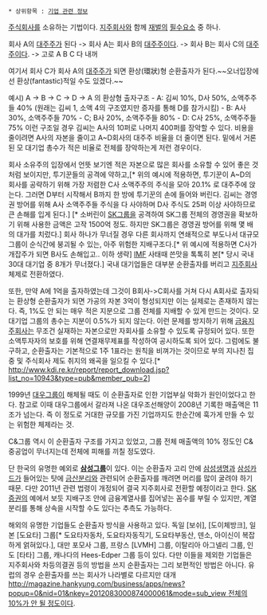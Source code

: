  * 상위항목 : [[기업 관련 정보]]

{{{+1 順環出資 / Recurring Investment }}}

[[주식회사]]를 소유하는 기법이다. [[지주회사]]와 함께 [[재벌]]의 [[필수요소]] 중 하나.

회사 A의 [[대주주]]가 된다 -> 회사 A는 회사 B의 [[대주주]]이다. -> 회사 B는 회사 C의 [[대주주]]이다. -> 고로 A B C 다 내꺼

여기서 회사 C가 회사 A의 [[대주주]]가 되면 환상(環狀)형 순환출자가 된다.~~오너입장에선 환상(fantastic)적일 수도 있겠다.~~

예시)  A -> B -> C -> D -> A 의 환상형 출자구조
- A: 김씨 10%, D사 50%, 소액주주들 40% (원래는 김씨 1, 소액 4의 구조였지만 증자를 통해 D를 참가시킴)
- B: A사 30%, 소액주주들 70%
- C; B사 20%, 소액주주들 80%
- D: C사 25%, 소액주주들 75%
이런 구조일 경우 김씨는 A사의 10퍼로 나머지 400퍼를 장악할 수 있다. 비용을 줄이려면 A사의 자본을 줄이고 A~D회사의 대주주 비율을 더 줄이면 된다. 밑에서 거론된 모 대기업 총수가 적은 비율로 전체를 장악하는게 저런 경우이다.

회사 소유주의 입장에서 언뜻 보기엔 적은 자본으로 많은 회사를 소유할 수 있어 좋은 것처럼 보이지만, 투기꾼들의 공격에 약하고,[* 위의 예시에 적용하면, 투기꾼이 A~D의 회사를 공략하기 위해 가장 저렴한 C사 소액주주의 주식을 모아 20.1% 로 대주주에 앉는다. 그러면 D부터 시작해서 B까지 한 방에 투기꾼의 손에 들어와 버린다. 김씨는 경영권 방어를 위해 A사 소액주주들 주식을 다 사야하며 D사 주식도 25퍼 이상 사야하므로 큰 손해를 입게 된다.] [* 소버린이 [[SK그룹]]을 공격하여 SK그룹 전체의 경영권을 확보하기 위해 사용한 금액은 고작 1500억 정도. 하지만 SK그룹은 경영권 방어를 위해 몇 배의 대가를 치렀다.] 회사 하나가 무너질 경우 다른 회사까지 연쇄적으로 부도나서 대규모 그룹이 순식간에 붕괴될 수 있는, 아주 위험한 지배구조다.[* 위 예시에 적용하면 C사가 개잡주가 되면 B사도 손해입고.. 이하 생략] [[IMF]] 사태때 쓴맛을 톡톡히 본[* 당시 국내 30대 대기업 중 8개가 무너졌다.] 국내 대기업들은 대부분 순환출자를 버리고 [[지주회사]] 체제로 전환하였다.

또한, 만약 A에 1억을 출자하였는데 그것이 B회사->C회사를 거쳐 다시 A회사로 출자되는 환상형 순환출자가 되면 가공의 자본 3억이 형성되지만 이는 실제로는 존재하지 않는다. 즉, 1%도 안 되는 매우 적은 지분으로 그룹 전체를 지배할 수 있게 만드는 것이다. 모 대기업 그룹의 총수는 지분이 0.5%가 되지 않는다. 이런 문제를 방지하기 위해 [[금융지주회사]]는 무조건 실재하는 자본으로만 자회사를 소유할 수 있도록 규정되어 있다. 또한 소액투자자의 보호를 위해 연결재무제표를 작성하여 공시하도록 되어 있다. 그럼에도 불구하고, 순환출자는 기본적으로 1주 1표라는 원칙을 비껴가는 것이므로 부의 지나친 집중 및 주식회사 제도 취지의 왜곡을 일으킬 수 있다.[* http://www.kdi.re.kr/report/report_download.jsp?list_no=10943&type=pub&member_pub=2]

1999년 [[대우]]그룹이 해체될 때도 이 순환출자로 인한 기업부실 악화가 원인이었다고 한다. 참고로 이때 대우그룹에서 갈라져 나온 대우조선해양이 2008년 기록한 매출액은 11조가 넘는다. 즉 이 정도로 거대한 규모를 가진 기업까지도 한순간에 훅가게 만들 수 있는 위험한 체제라는 것.

C&그룹 역시 이 순환출자 구조를 가지고 있었고, 그룹 전체 매출액의 10% 정도인 C&중공업이 무너지는데 전체에 피해를 끼칠 정도였다.

단 한국의 유명한 예외로 '''[[삼성그룹]]'''이 있다. 이는 순환출자 고리 안에 [[삼성생명]]과 [[삼성카드]]가 들어있는 탓에 [[금산분리]]와 관련되어 순환출자를 깨려면 머리를 많이 굴려야 하기 때문. 다만 2011년 관련 법령이 개정되어 결국 지주회사로 전환할 예정이라고 한다. [[SK증권]]의 예에서 보듯 지배구조 안에 금융계열사를 집어넣는 꼼수를 부릴 수 있지만, 계열분리를 통해 상속을 시작할 수도 있다는 추측도 가능하다.

해외의 유명한 기업들도 순환출자 방식을 사용하고 있다. 독일 [보쉬], [도이체방크], 일본 [도요타] 그룹[* 도요타자동차, 도요타자동직기, 도요타부동산, 덴소, 아이신이 복잡하게 얽혀있다.], 대만 포모사 그룹, 프랑스 [LVMH] 그룹, 이탈리아 아그넬리 그룹, 인도 [타타] 그룹, 캐나다의 Hees-Edper 그룹 등이 있다. 다만 이들을 제외한 기업들은 지주회사와 차등의결권 등의 방법을 쓰지 순환출자는 그리 보편적인 방법은 아니다. 유럽의 경우 순환출자를 쓰는 회사가 나라별로 다르지만 대개 [[http://magazine.hankyung.com/business/apps/news?popup=0&nid=01&nkey=2012083000874000061&mode=sub_view 전체의 10%가 안 될 정도]]이다.
